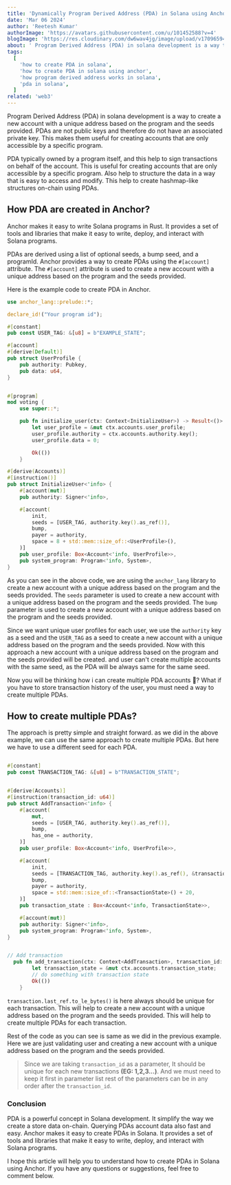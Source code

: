 ```yaml
---
title: 'Dynamically Program Derived Address (PDA) in Solana using Anchor'
date: 'Mar 06 2024'
author: 'Reetesh Kumar'
authorImage: 'https://avatars.githubusercontent.com/u/101452588?v=4'
blogImage: 'https://res.cloudinary.com/dw6wav4jg/image/upload/v1709659408/solana_w1z3ks.png'
about: ' Program Derived Address (PDA) in solana development is a way to create a new account with a unique address based on the program and the seeds provided. PDAs are not public keys and therefore do not have an associated private key.'
tags:
  [
    'how to create PDA in solana',
    'how to create PDA in solana using anchor',
    'how program derived address works in solana',
    'pda in solana',
  ]
related: 'web3'
---
```


<TableContent title="Dynamically Program Derived Address (PDA) in Solana using Anchor" />

Program Derived Address (PDA) in solana development is a way to create a new account with a unique address based on the program and the seeds provided. PDAs are not public keys and therefore do not have an associated private key. This makes them useful for creating accounts that are only accessible by a specific program.

PDA typically owned by a program itself, and this help to sign transactions on behalf of the account. This is useful for creating accounts that are only accessible by a specific program. Also help to structure the data in a way that is easy to access and modify. This help to create hashmap-like structures on-chain using PDAs.

## How PDA are created in Anchor?

Anchor makes it easy to write Solana programs in Rust. It provides a set of tools and libraries that make it easy to write, deploy, and interact with Solana programs.

PDAs are derived using a list of optional seeds, a bump seed, and a programId. Anchor provides a way to create PDAs using the `#[account]` attribute. The `#[account]` attribute is used to create a new account with a unique address based on the program and the seeds provided.

Here is the example code to create PDA in Anchor.

```rust
use anchor_lang::prelude::*;

declare_id!("Your program id");

#[constant]
pub const USER_TAG: &[u8] = b"EXAMPLE_STATE";

#[account]
#[derive(Default)]
pub struct UserProfile {
    pub authority: Pubkey,
    pub data: u64,
}


#[program]
mod voting {
    use super::*;

    pub fn initialize_user(ctx: Context<InitializeUser>) -> Result<()> {
        let user_profile = &mut ctx.accounts.user_profile;
        user_profile.authority = ctx.accounts.authority.key();
        user_profile.data = 0;

        Ok(())
    }

#[derive(Accounts)]
#[instruction()]
pub struct InitializeUser<'info> {
    #[account(mut)]
    pub authority: Signer<'info>,

    #[account(
        init,
        seeds = [USER_TAG, authority.key().as_ref()],
        bump,
        payer = authority,
        space = 8 + std::mem::size_of::<UserProfile>(),
    )]
    pub user_profile: Box<Account<'info, UserProfile>>,
    pub system_program: Program<'info, System>,
}
```

As you can see in the above code, we are using the `anchor_lang` library to create a new account with a unique address based on the program and the seeds provided. The `seeds` parameter is used to create a new account with a unique address based on the program and the seeds provided. The `bump` parameter is used to create a new account with a unique address based on the program and the seeds provided.

Since we want unique user profiles for each user, we use the `authority` key as a seed and the `USER_TAG` as a seed to create a new account with a unique address based on the program and the seeds provided. Now with this approach a new account with a unique address based on the program and the seeds provided will be created. and user can't create multiple accounts with the same seed, as the PDA will be always same for the same seed.

Now you will be thinking how i can create multiple PDA accounts 🤔? What if you have to store transaction history of the user, you must need a way to create multiple PDAs.

<Advertise title="Kafka integration in Node.JS with Upstash Kafka" />

<Separator />

## How to create multiple PDAs?

The approach is pretty simple and straight forward. as we did in the above example, we can use the same approach to create multiple PDAs. But here we have to use a different seed for each PDA.

```rust

#[constant]
pub const TRANSACTION_TAG: &[u8] = b"TRANSACTION_STATE";


#[derive(Accounts)]
#[instruction(transaction_id: u64)]
pub struct AddTransaction<'info> {
    #[account(
        mut,
        seeds = [USER_TAG, authority.key().as_ref()],
        bump,
        has_one = authority,
    )]
    pub user_profile: Box<Account<'info, UserProfile>>,

    #[account(
        init,
        seeds = [TRANSACTION_TAG, authority.key().as_ref(), &transaction_id.last_ref.to_le_bytes()],
        bump,
        payer = authority,
        space = std::mem::size_of::<TransactionState>() + 20,
    )]
    pub transaction_state : Box<Account<'info, TransactionState>>,

    #[account(mut)]
    pub authority: Signer<'info>,
    pub system_program: Program<'info, System>,
}


// Add transaction
  pub fn add_transaction(ctx: Context<AddTransaction>, transaction_id: u64, ) -> Result<()> {
        let transaction_state = &mut ctx.accounts.transaction_state;
        // do something with transaction state
        Ok(())
    }
```

`transaction.last_ref.to_le_bytes()` is here always should be unique for each transaction. This will help to create a new account with a unique address based on the program and the seeds provided. This will help to create multiple PDAs for each transaction.

Rest of the code as you can see is same as we did in the previous example. Here we are just validating user and creating a new account with a unique address based on the program and the seeds provided.

> Since we are taking `transaction_id` as a parameter, It should be unique for each new transactions **(EG: 1,2,3...)**. And we must need to keep it first in parameter list rest of the parameters can be in any order after the `transaction_id`.

### Conclusion

PDA is a powerful concept in Solana development. It simplify the way we create a store data on-chain. Querying PDAs account data also fast and easy. Anchor makes it easy to create PDAs in Solana. It provides a set of tools and libraries that make it easy to write, deploy, and interact with Solana programs.

I hope this article will help you to understand how to create PDAs in Solana using Anchor. If you have any questions or suggestions, feel free to comment below.
